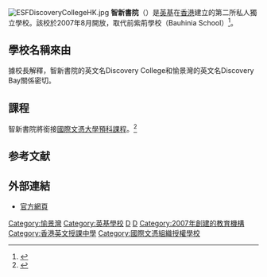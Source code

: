 {{expand|time=2018-10-28T14:33:05+00:00}}
{{refimprove|time=2018-10-28T14:33:05+00:00}}
{{coord|22.3038|114.0142|display=t}}
{{Infobox_School 
| name = 智新書院<br>Discovery College
| image = [[File:DiscoveryCollege.png|File:DiscoveryCollege.png]]
| imagesize = 275px
| caption = 智新書院標誌
| type = 私人中小學，[[男女同校|男女同校]]
| principal =  詹姆斯·史密斯<ref>{{cite web|url=http://www.dbpis.esf.edu.hk/index.aspx?nodeID=1061&langNo=1|title=Principal Appointment Confirmed|accessdate=2007-07-31|author=英基協會|deadurl=yes|archiveurl=https://archive.is/20070927021248/http://www.dbpis.esf.edu.hk/index.aspx?nodeID=1061&langNo=1|archivedate=2007-09-27}}</ref>
| established = 2006年8月
| website = http://www.discovery.edu.hk/
| location = [[香港|香港]][[愉景灣|愉景灣]][[二白灣|二白灣]]海澄路38號
| colours = 紅、灰
| enrollment = 
}}
[[File:ESFDiscoveryCollegeHK.jpg|thumb]]
'''智新書院'''（{{lang-en|Discovery College}}）是[[英基|英基]]在[[香港|香港]]建立的第二所私人獨立學校。該校於2007年8月開放，取代前紫荊學校（Bauhinia School）<ref>{{cite web|url=http://www.discovery.edu.hk/content.php?contentid=32|author=智新書院|accessdate=2007-08-30|title=學校簡介|deadurl=yes|archiveurl=https://web.archive.org/web/20070928181921/http://www.discovery.edu.hk/content.php?contentid=32|archivedate=2007-09-28}}</ref>。

==學校名稱來由==
據校長解釋，智新書院的英文名Discovery College和愉景灣的英文名Discovery Bay關係密切。

==課程==
智新書院將銜接[[國際文憑大學預科課程|國際文憑大學預科課程]]。<ref>{{cite web|url=http://www.discovery.edu.hk/content.php?contentid=7|title=Curriculum - General|accessdate=2007-08-30|author=Discovery College|deadurl=yes|archiveurl=https://web.archive.org/web/20070928181933/http://www.discovery.edu.hk/content.php?contentid=7|archivedate=2007-09-28}}</ref>

==参考文献==
{{reflist}}
==外部連結==
*[http://www.discovery.edu.hk/ 官方網頁] {{Wayback|url=http://www.discovery.edu.hk/ |date=20080827210943 }}

{{在香港的國際學校}}
{{Esfschool}}

[[Category:愉景灣|Category:愉景灣]]
[[Category:英基學校|Category:英基學校]]
[[Category:離島區中學|D]]
[[Category:離島區小學|D]]
[[Category:2007年創建的教育機構|Category:2007年創建的教育機構]]
[[Category:香港英文授課中學|Category:香港英文授課中學]]
[[Category:國際文憑組織授權學校|Category:國際文憑組織授權學校]]